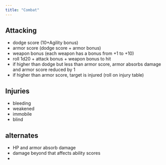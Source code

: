 ```yaml
---
title: "Combat"
---
```


## Attacking

- dodge score (10+Agility bonus)
- armor score (dodge score + armor bonus)
- weapon bonus (each weapon has a bonus from +1 to +10)
- roll 1d20 + attack bonus + weapon bonus to hit
- if higher than dodge but less than armor score, armor absorbs damage and armor score reduced by 1
- if higher than armor score, target is injured (roll on injury table)


## Injuries
- bleeding
- weakened
- immobile
- blind


## alternates
- HP and armor absorb damage
- damage beyond that affects ability scores
- 
